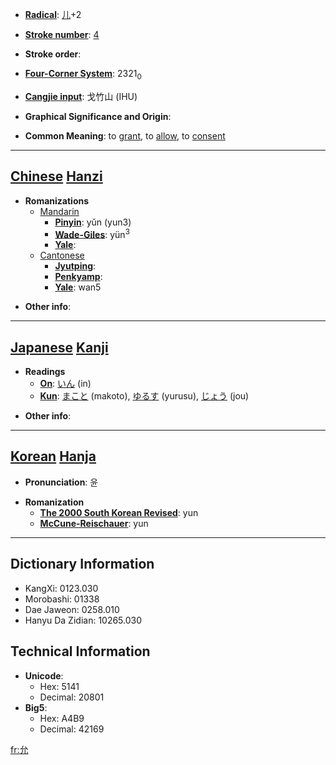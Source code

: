 * '''[[Wiktionary:Chinese radical index| Radical]]''': [[Wiktionary:Chinese radical index 儿|儿]]+2

* '''[[Wiktionary:Chinese total strokes index|Stroke number]]''': [[Wiktionary:Chinese total strokes index 4|4]]

* '''Stroke order''': 

* '''[[Wiktionary:Chinese four corner index|Four-Corner System]]''': 2321<sub>0</sub>

* '''[[Wiktionary:Chinese Cangjie index|Cangjie input]]''': 戈竹山 (IHU)

* '''Graphical Significance and Origin''': 

* '''Common Meaning''': to [[grant]], to [[allow]], to [[consent]]

----

== [[Chinese]] [[Hanzi]] ==

* '''Romanizations'''
** [[Mandarin]]
*** '''[[Pinyin]]''': yǔn (yun3)
*** '''[[Wade-Giles]]''': yün<sup>3</sup>
*** '''[[Yale]]''': 
**[[Cantonese]]
***'''[[Jyutping]]''':
***'''[[Penkyamp]]''': 
***'''[[Yale]]''': wan5

* '''Other info''': 

----

== [[Japanese]] [[Kanji]] ==

* '''Readings'''
** '''[[On]]''': [[いん]] (in)
** '''[[Kun]]''': [[まこと]] (makoto), [[ゆるす]] (yurusu), [[じょう]] (jou)

* '''Other info''':  

----

== [[Korean]] [[Hanja]] ==

* '''Pronunciation''': 윤

* '''Romanization'''
** '''[[The 2000 South Korean Revised Romanization|The 2000 South Korean Revised]]''': yun
** '''[[McCune-Reischauer]]''': yun

----

== Dictionary Information ==

* KangXi: 0123.030
* Morobashi: 01338
* Dae Jaweon: 0258.010
* Hanyu Da Zidian: 10265.030

== Technical Information ==

* '''Unicode''':
** Hex: 5141
** Decimal: 20801
* '''Big5''':
** Hex: A4B9
** Decimal: 42169

[[fr:允]]